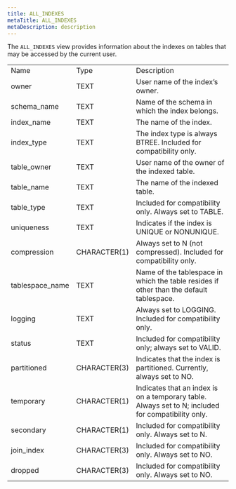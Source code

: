 ```yaml
---
title: ALL_INDEXES
metaTitle: ALL_INDEXES
metaDescription: description
---
```


The `ALL_INDEXES` view provides information about the indexes on tables
that may be accessed by the current user.

|                  |              |                                                                                                    |
| ---------------- | ------------ | -------------------------------------------------------------------------------------------------- |
| Name             | Type         | Description                                                                                        |
| owner            | TEXT         | User name of the index’s owner.                                                                    |
| schema_name     | TEXT         | Name of the schema in which the index belongs.                                                     |
| index_name      | TEXT         | The name of the index.                                                                             |
| index_type      | TEXT         | The index type is always BTREE. Included for compatibility only.                                   |
| table_owner     | TEXT         | User name of the owner of the indexed table.                                                       |
| table_name      | TEXT         | The name of the indexed table.                                                                     |
| table_type      | TEXT         | Included for compatibility only. Always set to TABLE.                                              |
| uniqueness       | TEXT         | Indicates if the index is UNIQUE or NONUNIQUE.                                                     |
| compression      | CHARACTER(1) | Always set to N (not compressed). Included for compatibility only.                                 |
| tablespace_name | TEXT         | Name of the tablespace in which the table resides if other than the default tablespace.            |
| logging          | TEXT         | Always set to LOGGING. Included for compatibility only.                                            |
| status           | TEXT         | Included for compatibility only; always set to VALID.                                              |
| partitioned      | CHARACTER(3) | Indicates that the index is partitioned. Currently, always set to NO.                              |
| temporary        | CHARACTER(1) | Indicates that an index is on a temporary table. Always set to N; included for compatibility only. |
| secondary        | CHARACTER(1) | Included for compatibility only. Always set to N.                                                  |
| join_index      | CHARACTER(3) | Included for compatibility only. Always set to NO.                                                 |
| dropped          | CHARACTER(3) | Included for compatibility only. Always set to NO.                                                 |
